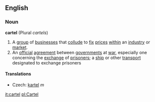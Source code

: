 ==English==
===Noun===
'''cartel''' (Plural ''cartels'')
# A [[group]] of [[business]]es that [[collude]] to [[fix]] [[price]]s [[within]] an [[industry]] or [[market]].
# An [[official]] [[agreement]] between [[government]]s at [[war]], especially one concerning the [[exchange]] of [[prisoner]]s; a [[ship]] or other [[transport]] designated to exchange prisoners
====Translations====
* Czech: [[kartel]] ''m''

[[it:cartel]]
[[pl:Cartel]]